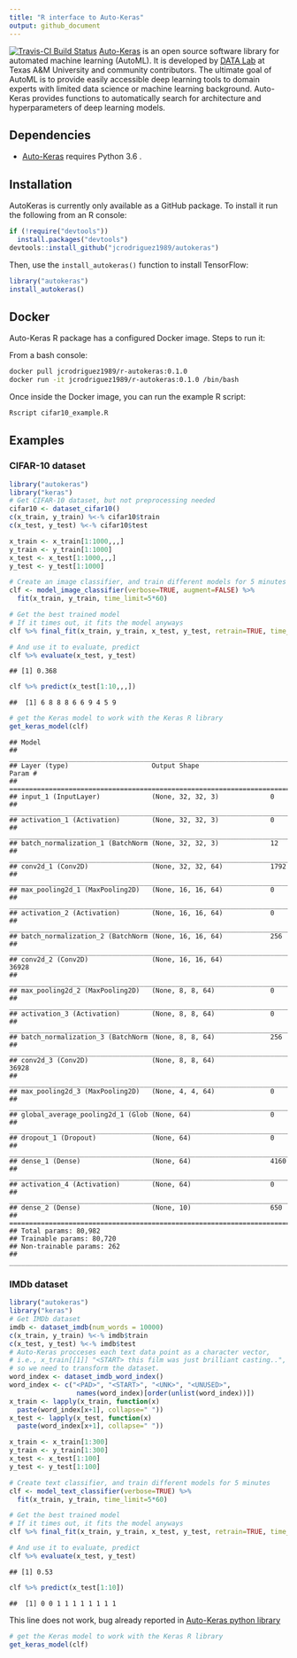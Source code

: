 ```yaml
---
title: "R interface to Auto-Keras"
output: github_document
---
```


[![Travis-CI Build Status](https://travis-ci.org/jcrodriguez1989/autokeras.svg?branch=`r system("git rev-parse --abbrev-ref HEAD", intern=TRUE)`)](https://travis-ci.org/jcrodriguez1989/autokeras) 
<!-- [![Coverage status](https://codecov.io/gh/jcrodriguez1989/autokeras/branch/`r system("git rev-parse --abbrev-ref HEAD", intern=TRUE)`/graph/badge.svg)](https://codecov.io/gh/jcrodriguez1989/autokeras/branch/`r system("git rev-parse --abbrev-ref HEAD", intern=TRUE)`) -->
[Auto-Keras](https://autokeras.com/) is an open source software library for 
automated machine learning (AutoML). It is developed by
[DATA Lab](http://faculty.cs.tamu.edu/xiahu/index.html) at Texas A&M
University and community contributors. The ultimate goal of AutoML is to
provide easily accessible deep learning tools to domain experts with limited
data science or machine learning background. Auto-Keras provides functions
to automatically search for architecture and hyperparameters of deep
learning models.

## Dependencies
* [Auto-Keras](https://autokeras.com/) requires Python 3.6 .

## Installation
AutoKeras is currently only available as a GitHub package.
To install it run the following from an R console:
```r
if (!require("devtools"))
  install.packages("devtools")
devtools::install_github("jcrodriguez1989/autokeras")
```

Then, use the `install_autokeras()` function to install TensorFlow:

```r
library("autokeras")
install_autokeras()
```

## Docker

Auto-Keras R package has a configured Docker image.
Steps to run it:

From a bash console:

```bash
docker pull jcrodriguez1989/r-autokeras:0.1.0
docker run -it jcrodriguez1989/r-autokeras:0.1.0 /bin/bash
```

Once inside the Docker image, you can run the example R script:

```bash
Rscript cifar10_example.R
```

## Examples

### CIFAR-10 dataset

```r
library("autokeras")
library("keras")
# Get CIFAR-10 dataset, but not preprocessing needed
cifar10 <- dataset_cifar10()
c(x_train, y_train) %<-% cifar10$train
c(x_test, y_test) %<-% cifar10$test
```

```r
x_train <- x_train[1:1000,,,]
y_train <- y_train[1:1000]
x_test <- x_test[1:1000,,,]
y_test <- y_test[1:1000]
```

```r
# Create an image classifier, and train different models for 5 minutes
clf <- model_image_classifier(verbose=TRUE, augment=FALSE) %>% 
  fit(x_train, y_train, time_limit=5*60)
```

```r
# Get the best trained model
# If it times out, it fits the model anyways
clf %>% final_fit(x_train, y_train, x_test, y_test, retrain=TRUE, time_limit=60)
```

```r
# And use it to evaluate, predict
clf %>% evaluate(x_test, y_test)
```

    ## [1] 0.368

```r
clf %>% predict(x_test[1:10,,,])
```

    ##  [1] 6 8 8 8 6 6 9 4 5 9

```r
# get the Keras model to work with the Keras R library
get_keras_model(clf)
```

    ## Model
    ## ___________________________________________________________________________
    ## Layer (type)                     Output Shape                  Param #     
    ## ===========================================================================
    ## input_1 (InputLayer)             (None, 32, 32, 3)             0           
    ## ___________________________________________________________________________
    ## activation_1 (Activation)        (None, 32, 32, 3)             0           
    ## ___________________________________________________________________________
    ## batch_normalization_1 (BatchNorm (None, 32, 32, 3)             12          
    ## ___________________________________________________________________________
    ## conv2d_1 (Conv2D)                (None, 32, 32, 64)            1792        
    ## ___________________________________________________________________________
    ## max_pooling2d_1 (MaxPooling2D)   (None, 16, 16, 64)            0           
    ## ___________________________________________________________________________
    ## activation_2 (Activation)        (None, 16, 16, 64)            0           
    ## ___________________________________________________________________________
    ## batch_normalization_2 (BatchNorm (None, 16, 16, 64)            256         
    ## ___________________________________________________________________________
    ## conv2d_2 (Conv2D)                (None, 16, 16, 64)            36928       
    ## ___________________________________________________________________________
    ## max_pooling2d_2 (MaxPooling2D)   (None, 8, 8, 64)              0           
    ## ___________________________________________________________________________
    ## activation_3 (Activation)        (None, 8, 8, 64)              0           
    ## ___________________________________________________________________________
    ## batch_normalization_3 (BatchNorm (None, 8, 8, 64)              256         
    ## ___________________________________________________________________________
    ## conv2d_3 (Conv2D)                (None, 8, 8, 64)              36928       
    ## ___________________________________________________________________________
    ## max_pooling2d_3 (MaxPooling2D)   (None, 4, 4, 64)              0           
    ## ___________________________________________________________________________
    ## global_average_pooling2d_1 (Glob (None, 64)                    0           
    ## ___________________________________________________________________________
    ## dropout_1 (Dropout)              (None, 64)                    0           
    ## ___________________________________________________________________________
    ## dense_1 (Dense)                  (None, 64)                    4160        
    ## ___________________________________________________________________________
    ## activation_4 (Activation)        (None, 64)                    0           
    ## ___________________________________________________________________________
    ## dense_2 (Dense)                  (None, 10)                    650         
    ## ===========================================================================
    ## Total params: 80,982
    ## Trainable params: 80,720
    ## Non-trainable params: 262
    ## ___________________________________________________________________________

### IMDb dataset

```r
library("autokeras")
library("keras")
# Get IMDb dataset
imdb <- dataset_imdb(num_words = 10000)
c(x_train, y_train) %<-% imdb$train
c(x_test, y_test) %<-% imdb$test
# Auto-Keras procceses each text data point as a character vector,
# i.e., x_train[[1]] "<START> this film was just brilliant casting..",
# so we need to transform the dataset.
word_index <- dataset_imdb_word_index()
word_index <- c("<PAD>", "<START>", "<UNK>", "<UNUSED>",
                 names(word_index)[order(unlist(word_index))])
x_train <- lapply(x_train, function(x)
  paste(word_index[x+1], collapse=" "))
x_test <- lapply(x_test, function(x)
  paste(word_index[x+1], collapse=" "))
```

```r
x_train <- x_train[1:300]
y_train <- y_train[1:300]
x_test <- x_test[1:100]
y_test <- y_test[1:100]
```

```r
# Create text classifier, and train different models for 5 minutes
clf <- model_text_classifier(verbose=TRUE) %>%
  fit(x_train, y_train, time_limit=5*60)
```

```r
# Get the best trained model
# If it times out, it fits the model anyways
clf %>% final_fit(x_train, y_train, x_test, y_test, retrain=TRUE, time_limit=60)
```

```r
# And use it to evaluate, predict
clf %>% evaluate(x_test, y_test)
```

    ## [1] 0.53

```r
clf %>% predict(x_test[1:10])
```

    ##  [1] 0 0 1 1 1 1 1 1 1 1

This line does not work, bug already reported in [Auto-Keras python library](https://github.com/keras-team/autokeras/issues/394)
```r
# get the Keras model to work with the Keras R library
get_keras_model(clf)
```
